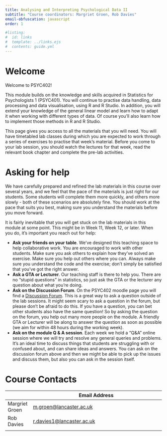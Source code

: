 ```yaml
---
title: Analysing and Interpreting Psychological Data II
subtitle: "Course coordinators: Margriet Groen, Rob Davies"
email-obfuscation: javascript
order: 1

#listing:
#  id: links
#  template: ../links.ejs
#  contents: guide.yml
---
```


# Welcome

Welcome to PSYC402!

This module builds on the knowledge and skills acquired in Statistics for Psychologists 1 (PSYC401). You will continue to practise data handling, data processing and data visualisation, using R and R Studio. In addition, you will extend your knowledge of the general linear model and learn how to adapt it when working with different types of data. Of course you'll also learn how to implement those methods in R and R Studio.

This page gives you access to all the materials that you will need. You will have timetabled lab classes during which you are expected to work through a series of exercises to practise that week's material. Before you come to your lab session, you should watch the lectures for that week, read the relevant book chapter and complete the pre-lab activities. 

# Asking for help

We have carefully prepared and refined the lab materials in this course over several years, and we feel that the pace of the materials is just right for our students. Some students will complete them more quickly, and others more slowly - both of these scenarios are absolutely fine. You should work at the pace that suits you best, making sure you understand the materials before you move forward. 

It is fairly inevitable that you will get stuck on the lab materials in this module at some point. This might be in Week 11, Week 12, or later. When you do, it's important you reach out for help:

  - **Ask your friends on your table**. We've designed this teaching space to help collaborative work. You are encouraged to work with other students. Make sure you ask others to explain how they've solved an exercise. Make sure you help out others where you can. Always make sure you understand the code and the exercise; don't simply be satisfied that you've got the right answer.
  - **Ask a GTA or Lecturer**. Our teaching staff is there to help you. There are no "stupid questions" in statistics, so just ask the GTA or the lecturer any question about what you're doing.
  - **Ask on the Discussion Forum**. On the PSYC402 moodle page you will find a [Discussion Forum](https://modules.lancaster.ac.uk/mod/forum/view.php?id=2212548). This is a great way to ask a question outside of the lab sessions. It might seem scary to ask a question in the forum, but please don't be afraid to do this. If you have a question, you can bet other students also have the same question! So by asking the question on the forum, you help out many more people on the module. A friendly GTA or Lecturer will be along to answer the question as soon as possible (we aim for within 48 hours during the working week).
  - **Ask on the module Q & A session**. Each week we hold a "Q&A" online session where we will try and resolve any general queries and problems. It's an ideal time to discuss things that students are struggling with or confused about, and can share ideas and answers. You can ask on the discussion forum above and then we might be able to pick up the issues and discuss them, but also you can ask in the session itself.

# Course Contacts

|             | Email Address                                                  |
|-------------|----------------------------------------------------------------|
| Margriet Groen | [m.groen\@lancaster.ac.uk](mailto:m.groen@lancaster.ac.uk) |
| Rob Davies  | [r.davies1\@lancaster.ac.uk](mailto:r.davies1@lancaster.ac.uk)     |
|             |                                                                |

